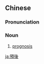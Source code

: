 {{also|预后|豫後|予後}}
==Chinese==
{{zh-forms|s=预后}}
{{wikipedia|lang=zh}}

===Pronunciation===
{{zh-pron
|m=yùhòu
|c=jyu6 hau6
|mn=ū-hō͘
|cat=n
}}

===Noun===
{{zh-noun}}

# {{lb|zh|medicine}} [[prognosis]]

[[ja:預後]]